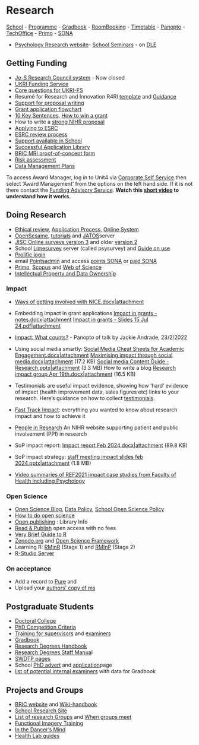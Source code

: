 # Research
[School](https://dle.plymouth.ac.uk/course/view.php?id=66067) - [Programme](https://dle.plymouth.ac.uk/course/view.php?id=38727) - [Gradbook](https://gradbook.plymouth.ac.uk/) - [RoomBooking](https://resourcebooker.plymouth.ac.uk/) - [Timetable](https://timetables.plymouth.ac.uk/) - [Panopto](https://plymouth.cloud.panopto.eu/) - 
[TechOffice](https://psy.plymouth.ac.uk) - 
[Primo](https://primo.plymouth.ac.uk) - 
[SONA](https://uopsop.sona-systems.com/)

-   [Psychology Research website](http://www.plymouth.ac.uk/research/psychology)-   [School Seminars](http://www.plymouth.ac.uk/research/psychology/seminars) - on [DLE](https://dle.plymouth.ac.uk/course/view.php?id=66067&section=4)

## Getting Funding
-   [Je-S Research Council system ](https://je-s.rcuk.ac.uk/) - Now
    closed
-   [UKRI Funding Service](https://funding-service.ukri.org/signIn)
-   [Core questions for
    UKRI-FS](https://www.ukri.org/apply-for-funding/improving-your-funding-experience/how-applicants-use-the-ukri-funding-service/responsive-mode-opportunities-funding-service-core-application-section-questions-and-assessment/core-section-questions-and-how-they-will-be-assessed/#contents-list)
-   Resumé for Research and Innovation R4RI
    [template](https://www.ukri.org/publications/resume-for-research-and-innovation-r4ri-template/)
    and
    [Guidance](https://discourse.psy.plymouth.ac.uk/t/resume-for-researchers-r4ri-hints-and-tips/1398)
-   [Support for proposal writing
    ](https://www.plymouth.ac.uk/research/support/funding)
-   [Grant application flowchart
    ](https://www.plymouth.ac.uk/research/support/funding/research-funding-flowchart)
-   [10 Key Sentences
    ](http://www.parkerderrington.com/key-sentence-skeletons/), [How
    to win a
    grant](https://corticalia.wordpress.com/2015/09/01/how-to-write-a-winning-grant-proposal/)
-   How to write a [strong NIHR proposal
    ](https://www.nihr.ac.uk/researchers/apply-for-funding/how-to-apply-for-project-funding/make-a-strong-application.htm)
-   [Applying to
    ESRC](https://liveplymouthac.sharepoint.com/:p:/r/sites/SchoolofPsychologyStaff/Shared%20Documents/General/sis/files/Applying%20to%20ESRC%20(2009).ppt?d=w4f7c47e161be4556899607c45b1bf45e&csf=1&web=1&e=2D4CPy)
-   [ESRC review
    process](files/ESRC%20Grant%20Assessment%20Process.pdf)
-   [Support available in
    School](Research%20support%20and%20processes%20in%20psychology.pdf)
-   [Successful Application Library
    ](https://www.plymouth.ac.uk/research/support/funding/guidance)
-   [BRIC MRI proof-of-concept
    form](https://liveplymouthac.sharepoint.com/:w:/r/sites/SchoolofPsychologyStaff/Shared%20Documents/General/sis/files/BRIC%20Proof%20of%20concept%20form.docx?d=w2a21fff8032e4818807e9146d3f11d1e&csf=1&web=1&e=Wk4xoE)
-   [Risk assessment
    ](https://liveplymouthac.sharepoint.com/sites/u77/DRAFT%20Health%20%20Safety%20Documents/Forms/AllItems.aspx?id=%2Fsites%2Fu77%2FDRAFT%20Health%20%20Safety%20Documents%2FRisk%20Management)
-   [Data Management Plans
    ](https://plymouth.libguides.com/researchdatamanagement/dmp)

To access Award Manager, log in to Unit4 via [Corporate Self
Service](https://liveplymouthac.sharepoint.com/UsefulLinks/SitePages/Corporate%20self-service%20and%20information.aspx)
then select ‘Award Management’ from the options on the left hand side.
If it is not there contact the [Funding Advisory
Service](mailto:fundingadvisoryservice@plymouth.ac.uk). **Watch this
[short
video](https://drive.google.com/file/d/1rV9yKYq9pTU-z9FtP9znx89O_uu4pVg3/view?usp=drive_web)
to understand how it works.**

## Doing Research

-   [Ethical
    review](https://www.plymouth.ac.uk/research/governance/ethical-review),
    [Application
    Process](https://liveplymouthac.sharepoint.com/sites/u136/SitePages/Staff%20and%20PhD%20Ethics%20Applications.aspx),
    [Online System](https://apply-ethicsonlinesystem.plymouth.ac.uk/)
-   [OpenSesame](https://osdoc.cogsci.nl/4.0/download/),
    [tutorials](https://osdoc.cogsci.nl/4.0/tutorials/beginner/) and
    [JATOS](http://jatos.plymouth.ac.uk/)server
-   [JISC Online surveys version
    3](https://app.onlinesurveys.jisc.ac.uk/login) and older [version
    2](https://admin.onlinesurveys.ac.uk/accounts/login/)
-   School [Limesurvey](https://psysurvey.plymouth.ac.uk/) server
    (called psysurvey) and [Guide on
    use](https://jon-may.github.io/limesurvey/docs/index.html)
-   [Prolific login](https://app.prolific.co/register/researcher)
-   email [Pointsadmin](mailto:sonaadmin.psy@plymouth.ac.uk) and access
    [points SONA](https://uopsop.sona-systems.com/) or [paid
    SONA](https://uopsopp.sona-systems.com/)
-   [Primo](https://primo.plymouth.ac.uk/),
    [Scopus](https://plymouth.idm.oclc.org/login?url=http://www.scopus.com)
    and [Web of Science](http://plymouth.libguides.com/webofscience)
-   [Intellectual Property and Data
    Ownership](https://www.plymouth.ac.uk/research/support/intellectual-property)

### Impact

-   [Ways of getting involved with
    NICE.docx\|attachment](https://liveplymouthac.sharepoint.com/:w:/r/sites/SchoolofPsychologyStaff/Shared%20Documents/General/sis/files/Ways%20of%20getting%20involved%20with%20NICE.docx?d=wd88d6d5ba05b471c9c2add2446ddd631&csf=1&web=1&e=uX4uB2)

-   Embedding impact in grant applications [Impact in grants -
    notes.docx\|attachment](https://liveplymouthac.sharepoint.com/:w:/r/sites/SchoolofPsychologyStaff/Shared%20Documents/General/sis/files/Impact%20in%20grants%20-%20notes.docx?d=w4ec3929b89df4461978d6a2f6cb25cc0&csf=1&web=1&e=AYG9t1) [Impact in grants - Slides 15 Jul
    24.pdf\|attachment](files/Impact%20in%20grants%20-%20Slides%2015%20Jul%2024.pdf)

-   [Impact: What
    counts?](https://liveplymouthac.sharepoint.com/:w:/r/sites/SchoolofPsychologyStaff/Shared%20Documents/General/sis/files/Impact%20report%20Feb%202024.docx?d=w188971ce41d64832828b5021d92b7497&csf=1&web=1&e=9desGV) -
    Panopto of talk by Jackie Andrade, 23/2/2022

-   Using social media smartly: [Social Media Cheat Sheets for Academic
    Engagement.docx\|attachment](https://liveplymouthac.sharepoint.com/:w:/r/sites/SchoolofPsychologyStaff/Shared%20Documents/General/sis/files/Social%20Media%20Cheat%20Sheets%20for%20Academic%20Engagement.docx?d=wab31ed0e224449f1b2b9c88dc5243ee0&csf=1&web=1&e=hy7pc8) [Maximising impact through social
    media.docx\|attachment](https://liveplymouthac.sharepoint.com/:w:/r/sites/SchoolofPsychologyStaff/Shared%20Documents/General/sis/files/Maximising%20impact%20through%20social%20media.docx?d=w09e6c8d135314ee89c9a24c3d1f1c60b&csf=1&web=1&e=rApMTz)
    (17.2 KB) [Social media Content Guide -
    Research.pptx\|attachment](https://liveplymouthac.sharepoint.com/:p:/r/sites/SchoolofPsychologyStaff/Shared%20Documents/General/sis/files/Social%20media%20Content%20Guide%20-%20Research.pptx?d=w294b9ce8954b44a489cdc5da1b256d4e&csf=1&web=1&e=Bz5OaX)
    (3.3 MB) How to write a blog [Research impact group Apr
    19th.docx\|attachment](https://liveplymouthac.sharepoint.com/:w:/r/sites/SchoolofPsychologyStaff/Shared%20Documents/General/sis/files/Research%20impact%20group%20Apr%2019th.docx?d=wf9cf9749fab942179039846bdfa56ebf&csf=1&web=1&e=QACSew)
    (16.5 KB)

-   Testimonials are useful impact evidence, showing how 'hard' evidence
    of impact (health improvement data, sales figures etc) links to your
    research. Here's guidance on how to collect
    [testimonials](https://www.fasttrackimpact.com/post/2018/02/23/getting-testimonials-to-corroborate-the-impact-of-your-research).

-   [Fast Track Impact](https://www.fasttrackimpact.com): everything you
    wanted to know about research impact and how to achieve it

-   [People in Research](https://www.peopleinresearch.org) An NIHR
    website supporting patient and public involvement (PPI) in research

-   SoP impact report: [Impact report Feb
    2024.docx\|attachment](https://liveplymouthac.sharepoint.com/:w:/r/sites/SchoolofPsychologyStaff/Shared%20Documents/General/sis/files/Impact%20report%20Feb%202024.docx?d=w188971ce41d64832828b5021d92b7497&csf=1&web=1&e=icewNc)
    (89.8 KB)

-   SoP impact strategy: [staff meeting impact slides feb
    2024.pptx\|attachment](https://liveplymouthac.sharepoint.com/:p:/r/sites/SchoolofPsychologyStaff/Shared%20Documents/General/sis/files/staff%20meeting%20impact%20slides%20feb%202024.pptx?d=w065d8034a7bc4dc68aed123c4af56c01&csf=1&web=1&e=ofWejp)
    (1.8 MB)

-   [Video summaries of REF2021 impact case studies from Faculty of
    Health including
    Psychology](https://www.plymouth.ac.uk/research/ref2021/health)


### Open Science

-   [Open Science
    Blog](http://blogs.plymouth.ac.uk/research/2018/06/01/research-data-policy-2018-removing-the-barriers-to-open-data/),
    [Data
    Policy](https://www.plymouth.ac.uk/uploads/production/document/path/6/6913/Research_Data_Policy.pdf),
    [School Open Science Policy](https://liveplymouthac.sharepoint.com/:w:/r/sites/SchoolofPsychologyStaff/Shared%20Documents/General/sis/files/School%20of%20Psychology%20open%20science%20strategy.docx?d=wde702b35891a4314a09af6ecfa08caee&csf=1&web=1&e=N466Y0)
-   [How to do open
    science](https://opennessinitiative.org/guidelines-for-authors/)
-   [Open publishing](https://plymouth.libguides.com/research/oa) :
    Library Info
-   [Read &
    Publish](https://plymouth.libguides.com/research/readandpublish)
    open access with no fees
-   [Very Brief Guide to R](https://ajwills72.github.io/rminr/#vbgtr)
-   [Zenodo.org](https://zenodo.org/) and [Open Science
    Framework](https://osf.io/)
-   Learning R: [RMinR](https://ajwills72.github.io/rminr/) (Stage 1)
    and [RMInP](https://benwhalley.github.io/rmip/) (Stage 2)
-   [R-Studio Server](https://rstudio.plymouth.ac.uk/)

### On acceptance

-   Add a record to [Pure](https://pure.plymouth.ac.uk/) and
-   Upload your [authors' copy of
    ms](https://liveplymouthac.sharepoint.com/sites/x103/SitePages/Deposit-your-Outputs.aspx)

## Postgraduate Students

-   [Doctoral College](https://www.plymouth.ac.uk/doctoralcollege)
-   [PhD Competition
    Criteria](https://liveplymouthac.sharepoint.com/:w:/r/sites/SchoolofPsychologyStaff/Shared%20Documents/General/sis/files/SoP%20PGR%20Competition%20Scoring%20Criteria.docx?d=wba5a6cf324b5438dbe4b9893bd1919bd&csf=1&web=1&e=3z7dIe)
-   [Training for
    supervisors](https://www.plymouth.ac.uk/student-life/your-studies/research-degrees/examiners-chairs-and-supervisors/supervisors)
    and
    [examiners](https://www.plymouth.ac.uk/student-life/your-studies/research-degrees/examiners-chairs-and-supervisors/examiners-and-chairs)
-   [Gradbook](https://gradbook.plymouth.ac.uk/)
-   [Research Degrees
    Handbook](https://www.plymouth.ac.uk/student-life/your-studies/research-degrees/doctoral-college/research-degrees-handbook)
-   [Research Degrees Staff
    Manua](https://liveplymouthac.sharepoint.com/sites/x75/SitePages/PGR-Staff-Resources.aspx#staff-code-of-practice)l
-   [SWDTP pages](https://www.swdtp.ac.uk/)
-   School [PhD
    advert](https://www.plymouth.ac.uk/schools/psychology/phd-studentships)
    and
    [application](https://www.plymouth.ac.uk/student-life/your-studies/research-degrees/applicants-and-enquirers)page
-   [list of potential internal
    examiners](https://liveplymouthac-my.sharepoint.com/:x:/g/personal/patricia_kanngiesser_plymouth_ac_uk/EU0NlrgP5KNHg3KRT4dNxlsBZ3ZHZTdaIoEP28V7k6f7GA)
    with data for Gradbook

## Projects and Groups

-   [BRIC
    website](https://www.plymouth.ac.uk/research/psychology/brain-research-and-imaging-centre)
    and
    [Wiki-handbook](https://brichandbook.readthedocs.io/en/latest/index.html)
-   [School Research
    Site​​](http://www.plymouth.ac.uk/research/psychology)
-   [List of research
    Groups](https://liveplymouthac.sharepoint.com/:x:/r/sites/SchoolofPsychologyStaff/Shared%20Documents/General/Research/List%20of%20research%20groups%201.xlsx?d=w778715c8726649e8a3dce0076ceeef70&csf=1&web=1&e=fP2wWP)
    and [When groups
    meet](https://liveplymouthac.sharepoint.com/:x:/r/sites/SchoolofPsychologyStaff/Shared%20Documents/General/when%20research%20groups%20meet.xlsx?d=w1d88df429cf54556aea0e9ead8b4ddb9&csf=1&web=1&e=h1w9uc)
-   [Functional Imagery
    Training](https://www.plymouth.ac.uk/research/psychology/applied-psychology/functional-imagery-training)
-   [In the Dancer's Mind](http://blogs.plymouth.ac.uk/dancersmind/)​​
-   [Health Lab
    guides](https://liveplymouthac.sharepoint.com/:f:/s/u325/EjVG6rP9w9tOpfFe5P2zGWsBZ00q0tQ2rXULJy-txxoQww?e=rFl5Wc)

